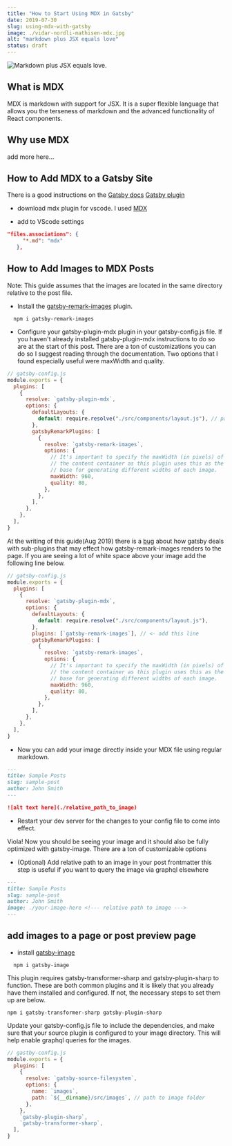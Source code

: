 ```yaml
---
title: "How to Start Using MDX in Gatsby"
date: 2019-07-30
slug: using-mdx-with-gatsby
image: ./vidar-nordli-mathisen-mdx.jpg
alt: "markdown plus JSX equals love"
status: draft
---
```


![Markdown plus JSX equals love.](./vidar-nordli-mathisen-mdx.jpg)

## What is MDX

MDX is markdown with support for JSX. It is a super flexible language that allows you the terseness of markdown and the advanced functionality of React components.

## Why use MDX

add more here...

## How to Add MDX to a Gatsby Site

There is a good instructions on the [Gatsby docs](https://www.gatsbyjs.org/docs/mdx/)
[Gatsby plugin](https://www.gatsbyjs.org/packages/gatsby-plugin-mdx/)

- download mdx plugin for vscode. I used [MDX](https://github.com/silvenon/vscode-mdx)

- add to VScode settings

```json
"files.associations": {
     "*.md": "mdx"
   },
```

## How to Add Images to MDX Posts

Note: This guide assumes that the images are located in the same directory relative to the post file.

- Install the [gatsby-remark-images](https://www.gatsbyjs.org/packages/gatsby-remark-images/) plugin.

```Shell
  npm i gatsby-remark-images
```

- Configure your gatsby-plugin-mdx plugin in your gatsby-config.js file. If you haven't already installed gatsby-plugin-mdx instructions to do so are at the start of this post. There are a ton of customizations you can do so I suggest reading through the documentation. Two options that I found especially useful were maxWidth and quality.

```js
// gatsby-config.js
module.exports = {
  plugins: [
    {
      resolve: `gatsby-plugin-mdx`,
      options: {
        defaultLayouts: {
          default: require.resolve("./src/components/layout.js"), // path to layout template
        },
        gatsbyRemarkPlugins: [
          {
            resolve: `gatsby-remark-images`,
            options: {
              // It's important to specify the maxWidth (in pixels) of
              // the content container as this plugin uses this as the
              // base for generating different widths of each image.
              maxWidth: 960,
              quality: 80,
            },
          },
        ],
      },
    },
  ],
}
```

At the writing of this guide(Aug 2019) there is a [bug](https://github.com/gatsbyjs/gatsby/issues/15486) about how gatsby deals with sub-plugins that may effect how gatsby-remark-images renders to the page. If you are seeing a lot of white space above your image add the following line below.

```js
// gatsby-config.js
module.exports = {
  plugins: [
    {
      resolve: `gatsby-plugin-mdx`,
      options: {
        defaultLayouts: {
          default: require.resolve("./src/components/layout.js"),
        },
        plugins: [`gatsby-remark-images`], // <- add this line
        gatsbyRemarkPlugins: [
          {
            resolve: `gatsby-remark-images`,
            options: {
              // It's important to specify the maxWidth (in pixels) of
              // the content container as this plugin uses this as the
              // base for generating different widths of each image.
              maxWidth: 960,
              quality: 80,
            },
          },
        ],
      },
    },
  ],
}
```

- Now you can add your image directly inside your MDX file using regular markdown.

```md
---
title: Sample Posts
slug: sample-post
author: John Smith
---

![alt text here](./relative_path_to_image)
```

- Restart your dev server for the changes to your config file to come into effect.

Viola! Now you should be seeing your image and it should also be fully optimized with gatsby-image. There are a ton of customizable options

- (Optional) Add relative path to an image in your post frontmatter this step is useful if you want to query the image via graphql elsewhere

```md
---
title: Sample Posts
slug: sample-post
author: John Smith
image: ./your-image-here <!--- relative path to image --->
---
```

## add images to a page or post preview page

- install [gatsby-image](https://www.gatsbyjs.org/packages/gatsby-image/?=gatsby-image)

```Shell
  npm i gatsby-image
```

This plugin requires gatsby-transformer-sharp and gatsby-plugin-sharp to function. These are both common plugins and it is likely that you already have them installed and configured. If not, the necessary steps to set them up are below.

```Shell
npm i gatsby-transformer-sharp gatsby-plugin-sharp
```

Update your gatsby-config.js file to include the dependencies, and make sure that your source plugin is configured to your image directory. This will help enable graphql queries for the images.

```js
// gastby-config.js
module.exports = {
  plugins: [
    {
      resolve: `gatsby-source-filesystem`,
      options: {
        name: `images`,
        path: `${__dirname}/src/images`, // path to image folder
      },
    },
    `gatsby-plugin-sharp`,
    `gatsby-transformer-sharp`,
  ],
}
```
